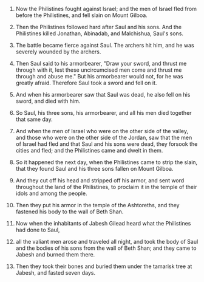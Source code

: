 
1. Now the Philistines fought against Israel; and the men of Israel fled from before the Philistines, and fell slain on Mount Gilboa.

2. Then the Philistines followed hard after Saul and his sons. And the Philistines killed Jonathan, Abinadab, and Malchishua, Saul's sons.

3. The battle became fierce against Saul. The archers hit him, and he was severely wounded by the archers.

4. Then Saul said to his armorbearer, "Draw your sword, and thrust me through with it, lest these uncircumcised men come and thrust me through and abuse me." But his armorbearer would not, for he was greatly afraid. Therefore Saul took a sword and fell on it.

5. And when his armorbearer saw that Saul was dead, he also fell on his sword, and died with him.

6. So Saul, his three sons, his armorbearer, and all his men died together that same day.

7. And when the men of Israel who were on the other side of the valley, and those who were on the other side of the Jordan, saw that the men of Israel had fled and that Saul and his sons were dead, they forsook the cities and fled; and the Philistines came and dwelt in them.

8. So it happened the next day, when the Philistines came to strip the slain, that they found Saul and his three sons fallen on Mount Gilboa.

9. And they cut off his head and stripped off his armor, and sent word throughout the land of the Philistines, to proclaim it in the temple of their idols and among the people.

10. Then they put his armor in the temple of the Ashtoreths, and they fastened his body to the wall of Beth Shan.

11. Now when the inhabitants of Jabesh Gilead heard what the Philistines had done to Saul,

12. all the valiant men arose and traveled all night, and took the body of Saul and the bodies of his sons from the wall of Beth Shan; and they came to Jabesh and burned them there.

13. Then they took their bones and buried them under the tamarisk tree at Jabesh, and fasted seven days.


